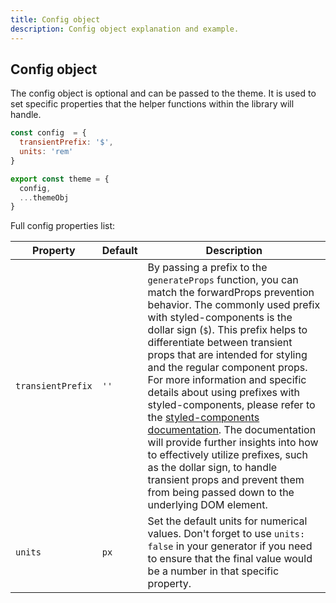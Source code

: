 ```yaml
---
title: Config object
description: Config object explanation and example.
---
```


## Config object

The config object is optional and can be passed to the theme. It is used to set specific properties that the helper functions within the library will handle.

```javascript title="theme.js"
const config  = {
  transientPrefix: '$',
  units: 'rem'
}

export const theme = {
  config,
  ...themeObj
}
```

Full config properties list:

| Property                   | Default      | Description                                                                                                                                                                                                                                                                                      |
| ---------------------------| ------------ | ------------------------------------------------------------------------------------------------------------------------------------------------------------------------------------------------------------------------------------------------------------------------------------------------ |
| `transientPrefix`          | `''`         | By passing a prefix to the `generateProps` function, you can match the forwardProps prevention behavior. The commonly used prefix with styled-components is the dollar sign (`$`). This prefix helps to differentiate between transient props that are intended for styling and the regular component props.  For more information and specific details about using prefixes with styled-components, please refer to the [styled-components documentation](https://styled-components.com/docs/api#transient-props). The documentation will provide further insights into how to effectively utilize prefixes, such as the dollar sign, to handle transient props and prevent them from being passed down to the underlying DOM element. |
| `units`                    | `px`         | Set the default units for numerical values. Don't forget to use `units: false` in your generator if you need to ensure that the final value would be a number in that specific property. |
